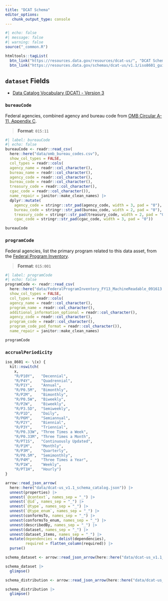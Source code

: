 ```yaml
---
title: "DCAT Schema"
editor_options: 
   chunk_output_type: console
---
```


```r
#| echo: false
#| message: false
#| warning: false
source("_common.R")

htmltools::tagList(
  btn_link("https://resources.data.gov/resources/dcat-us/", "DCAT Schema"),
  btn_link("https://resources.data.gov/schemas/dcat-us/v1.1/iso8601_guidance/#accrualperiodicity", "ISO8601"))
```

## `dataset` Fields

   * [Data Catalog Vocabulary (DCAT) - Version 3](https://www.w3.org/TR/vocab-dcat/)

### `bureauCode`

Federal agencies, combined agency and bureau code from [OMB Circular A-11, Appendix C](https://obamawhitehouse.archives.gov/sites/default/files/omb/assets/a11_current_year/app_c.pdf). 

> __Format__: `015:11`

```r
#| label: bureauCode
#| echo: false
bureauCode <- readr::read_csv(
  here::here("data/omb_bureau_codes.csv"), 
  show_col_types = FALSE,
  col_types = readr::cols(
  agency_name = readr::col_character(),
  bureau_name = readr::col_character(),
  agency_code = readr::col_character(),
  bureau_code = readr::col_character(),
  treasury_code = readr::col_character(),
  cgac_code = readr::col_character()),
  name_repair = janitor::make_clean_names) |> 
  dplyr::mutate(
    agency_code = stringr::str_pad(agency_code, width = 3, pad = "0"),
    bureau_code = stringr::str_pad(bureau_code, width = 2, pad = "0"),
    treasury_code = stringr::str_pad(treasury_code, width = 2, pad = "0"),
    cgac_code = stringr::str_pad(cgac_code, width = 3, pad = "0"))

bureauCode
```

### `programCode`

Federal agencies, list the primary program related to this data asset, from the [Federal Program Inventory](https://resources.data.gov/schemas/dcat-us/v1.1/FederalProgramInventory_FY13_MachineReadable_091613.csv). 

> __Format__: `015:001`

```r
#| label: programCode
#| echo: false
programCode <- readr::read_csv(
  here::here("data/FederalProgramInventory_FY13_MachineReadable_091613.csv"), 
  show_col_types = FALSE,
  col_types = readr::cols(
  agency_name = readr::col_character(),
  program_name = readr::col_character(),
  additional_information_optional = readr::col_character(),
  agency_code = readr::col_character(),
  program_code = readr::col_character(),
  program_code_pod_format = readr::col_character()),
  name_repair = janitor::make_clean_names)

programCode
```

### `accrualPeriodicity`

```r
iso_8601 <- \(x) {
  kit::nswitch(
    x,
    "R/P10Y",   "Decennial",
    "R/P4Y",    "Quadrennial",
    "R/P1Y",    "Annual",
    "R/P0.5M",  "Bimonthly",
    "R/P2M",    "Bimonthly",
    "R/P0.5W",  "Biweekly",
    "R/P2W",    "Biweekly",
    "R/P3.5D",  "Semiweekly",
    "R/P1D",    "Daily",
    "R/P6M",    "Semiannual",
    "R/P2Y",    "Biennial",
    "R/P3Y",    "Triennial",
    "R/P0.33W", "Three Times a Week",
    "R/P0.33M", "Three Times a Month",
    "R/PT1S",   "Continuously Updated",
    "R/P1M",    "Monthly",
    "R/P3M",    "Quarterly",
    "R/P0.5M",  "Semimonthly",
    "R/P4M",    "Three Times a Year",
    "R/P1W",    "Weekly",
    "R/PT1H",   "Hourly")
}
```


```r
arrow::read_json_arrow(
  here::here("data/dcat-us_v1.1_schema_catalog.json")) |> 
  unnest(properties) |> 
  unnest(`@context`, names_sep = "_") |> 
  unnest(`@id`, names_sep = "_") |> 
  unnest(`@type`, names_sep = "_") |> 
  unnest(`@type_enum`, names_sep = "_") |> 
  unnest(conformsTo, names_sep = "_") |> 
  unnest(conformsTo_enum, names_sep = "_") |> 
  unnest(describedBy, names_sep = "_") |> 
  unnest(dataset, names_sep = "_") |> 
  unnest(dataset_items, names_sep = "_") |> 
  mutate(dependencies = delist(dependencies),
         required = flatten_column(required)) |> 
  purse()
```


```r
schema_dataset <- arrow::read_json_arrow(here::here("data/dcat-us_v1.1_schema_dataset.json"))

schema_dataset |> 
  glimpse()
```


```r
schema_distribution <- arrow::read_json_arrow(here::here("data/dcat-us_v1.1_schema_distribution.json"))

schema_distribution |> 
  glimpse()
```

